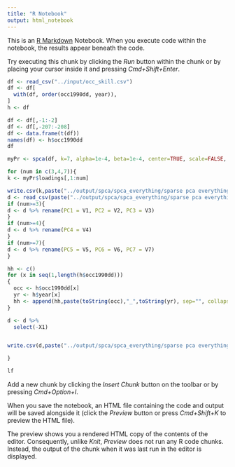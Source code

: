 ```yaml
---
title: "R Notebook"
output: html_notebook
---
```


This is an [R Markdown](http://rmarkdown.rstudio.com) Notebook. When you execute code within the notebook, the results appear beneath the code. 

Try executing this chunk by clicking the *Run* button within the chunk or by placing your cursor inside it and pressing *Cmd+Shift+Enter*. 

```r
df <- read_csv("../input/occ_skill.csv")
df <- df[
  with(df, order(occ1990dd, year)),
]
h <- df

df <- df[,-1:-2]
df <- df[,-207:-208]
df <- data.frame(t(df))
names(df) <- h$occ1990dd
df
```


```r
myPr <- spca(df, k=7, alpha=1e-4, beta=1e-4, center=TRUE, scale=FALSE, max_iter=1000, tol=1e-5, verbose=TRUE)
```


```r
for (num in c(3,4,7)){
k <- myPr$loadings[,1:num]

write.csv(k,paste("../output/spca/spca_everything/sparse pca everything ",toString(num), ".csv", sep="", collapse=NULL))
d <- read_csv(paste("../output/spca/spca_everything/sparse pca everything ",toString(num), ".csv", sep="", collapse=NULL))
if (num>=3){
d <- d %>% rename(PC1 = V1, PC2 = V2, PC3 = V3)
}
if (num>=4){
d <- d %>% rename(PC4 = V4)
}
if (num>=7){
d <- d %>% rename(PC5 = V5, PC6 = V6, PC7 = V7)
}

hh <- c()
for (x in seq(1,length(h$occ1990dd)))
{
  occ <- h$occ1990dd[x]
  yr <- h$year[x]
  hh <- append(hh,paste(toString(occ),"_",toString(yr), sep="", collapse=NULL))
}

d <- d %>% 
  select(-X1)


write.csv(d,paste("../output/spca/spca_everything/sparse pca everything ",toString(num), ".csv", sep="", collapse=NULL))

}
```


```r
lf
```



Add a new chunk by clicking the *Insert Chunk* button on the toolbar or by pressing *Cmd+Option+I*.

When you save the notebook, an HTML file containing the code and output will be saved alongside it (click the *Preview* button or press *Cmd+Shift+K* to preview the HTML file). 

The preview shows you a rendered HTML copy of the contents of the editor. Consequently, unlike *Knit*, *Preview* does not run any R code chunks. Instead, the output of the chunk when it was last run in the editor is displayed.

